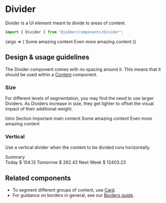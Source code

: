 
<Meta title="Components/Divider" component={Divider} />

# Divider

Divider is a UI element meant to divide to areas of content.

```ts
import { Divider } from "@jobber/components/Divider";
```

<Canvas>
  <Story name="Divider">
    {args => (
      <Content>
        <Content>Some amazing content</Content>
        <Divider {...args} />
        <Content>Even more amazing content</Content>
      </Content>
    )}
  </Story>
</Canvas>

<ArgsTable of={Divider} story="Divider" />

## Design & usage guidelines

The Divider component comes with no spacing around it. This means that it should
be used within a
<a href="../?path=/docs/components-content--content">Content</a> component.

### Size

For different levels of segmentation, you may find the need to use larger
Dividers. As Dividers increase in size, they get lighter to offset the visual
impact of their additional weight.

<Canvas>
  <Content>
    <Heading level={2}>Intro Section</Heading>
    <Text>Important main content</Text>
    <Divider size="largest" />
    <Content>Some amazing content</Content>
    <Divider size="large" />
    <Content>Even more amazing content</Content>
  </Content>
</Canvas>

### Vertical

Use a vertical divider when the content to be divided runs horizontally.

<Canvas>
  <div style={{ width: "fit-content" }}>
    <Card>
      <Content>
        <Heading level={4}>Summary</Heading>
        <div style={{ display: "flex", gap: "var(--space-base)" }}>
          <Content spacing="small">
            <Heading level={5}>Today</Heading>
            <Text>$ 104.13</Text>
          </Content>
          <Divider direction="vertical" />
          <Content spacing="small">
            <Heading level={5}>Tomorrow</Heading>
            <Text>$ 262.42</Text>
          </Content>
          <Divider direction="vertical" />
          <Content spacing="small">
            <Heading level={5}>Next Week</Heading>
            <Text>$ 12403.23</Text>
          </Content>
        </div>
      </Content>
    </Card>
  </div>
</Canvas>

## Related components

- To segment different groups of content, use
  <a href="../?path=/docs/components-card--card">Card</a>.
- For guidance on borders in general, see our
  <a href="../?path=/docs/design-borders--page">Borders guide</a>.
